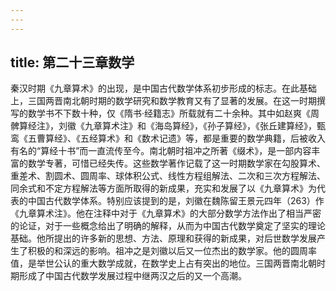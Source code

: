 ```yaml
---
---
---
```

title: 第二十三章数学
---



秦汉时期《九章算术》的出现，是中国古代数学体系初步形成的标志。在此基础上，三国两晋南北朝时期的数学研究和数学教育又有了显著的发展。在这一时期撰写的数学书不下数十种，仅《隋书·经籍志》所载就有二十余种。其中如赵爽《周髀算经注》，刘徽《九章算术注》和《海岛算经》，《孙子算经》，《张丘建算经》，甄鸾《五曹算经》、《五经算术》和《数术记遗》等，都是重要的数学典籍，后被收入有名的“算经十书”而一直流传至今。南北朝时祖冲之所著《缀术》，是一部内容丰富的数学专著，可惜已经失传。这些数学著作记载了这一时期数学家在勾股算术、重差术、割圆术、圆周率、球体积公式、线性方程组解法、二次和三次方程解法、同余式和不定方程解法等方面所取得的新成果，充实和发展了以《九章算术》为代表的中国古代数学体系。特别应该提到的是，刘徽在魏陈留王景元四年（263）作《九章算术注》。他在注释中对于《九章算术》的大部分数学方法作出了相当严密的论证，对于一些概念给出了明确的解释，从而为中国古代数学奠定了坚实的理论基础。他所提出的许多新的思想、方法、原理和获得的新成果，对后世数学发展产生了积极的和深远的影响。祖冲之是刘徽以后又一位杰出的数学家。他的圆周率值，是举世公认的重大数学成就，在数学史上占有突出的地位。三国两晋南北朝时期形成了中国古代数学发展过程中继两汉之后的又一个高潮。